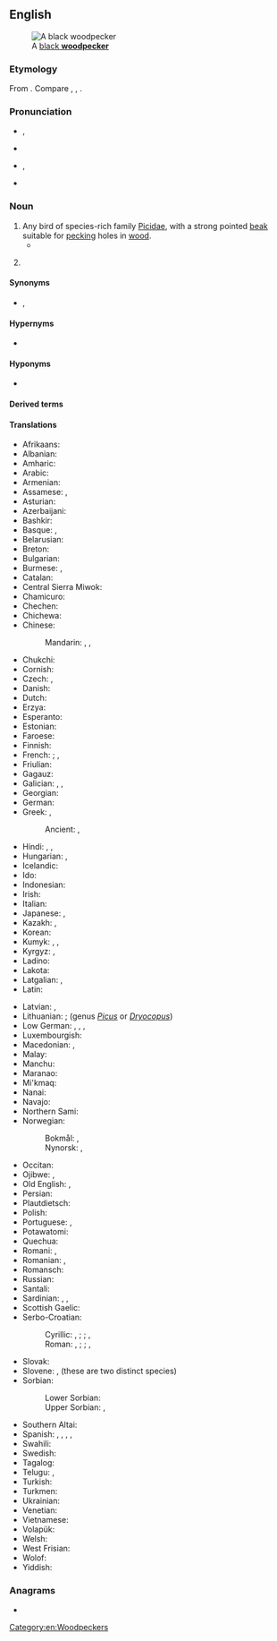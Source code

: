 ==English==
[[File:BlackWoods.jpg|thumb|A [[black woodpecker|black '''woodpecker''']]]]

===Etymology===
From {{compound|en|wood|pecker}}. Compare {{noncog|enm|wod spek|t=woodpecker}}, {{cog|enm|wodehake|t=woodpecker}}, {{cog|enm|wodewale|t=woodpecker}}.

===Pronunciation===
* {{a|UK}} {{enPR|wo͝odʹpĕkər}}, {{IPA|en|/ˈwʊdpɛkə/}}
* {{audio|en|LL-Q1860 (eng)-Vealhurl-woodpecker.wav|Audio (RP)}}
* {{a|US}} {{enPR|wo͝odʹpĕ'kər}}, {{IPA|en|/ˈwʊdˌpɛkɚ/}}
* {{hyphenation|en|wood|peck|er}}

===Noun===
{{wikipedia}}
{{en-noun}}

# Any bird of species-rich family [[Picidae]], with a strong pointed [[beak]] suitable for [[peck]]ing holes in [[wood]].
#* {{quote-book|1=en|year=1886|translator=H.L. Br&aelig;kstad|author=Peter Christen Asbj&oslash;rnsen|authorlink=Peter Christen Asbj&oslash;rnsen|title=Folk and Fairy Tales|page=89|passage=On its summit towered aloft the fir tree which has often been referred to, like a mighty mast, full of '''woodpeckers'''' holes.}}
# {{lb|en|military slang}} {{w|Type 92 heavy machine gun}}

====Synonyms====
* {{l|en|speight}}, {{l|en|spight}}

====Hypernyms====
* {{l|en|picid}}

====Hyponyms====
* {{l|en|flicker}}

====Derived terms====
{{der2|en
|great spotted woodpecker
|lesser spotted woodpecker
|black woodpecker
|green woodpecker
|woodpeckerlike
|pileated woodpecker
|acorn woodpecker
|red-cockaded woodpecker}}

====Translations====
{{trans-top|bird in Picinae}}
* Afrikaans: {{t|af|houtkapper}}
* Albanian: {{t|sq|qukapikorët}}
* Amharic: {{t|am|ግንደ ቆርቁር|sc=Ethi}}
* Arabic: {{t|ar|نَقَار اَلْخَشَب|m}}
* Armenian: {{t+|hy|փայտփորիկ}}
* Assamese: {{t|as|কাঠৰোকা}}, {{t|as|বাঢ়ৈটোকা}}
* Asturian: {{t|ast|picatueru|m}}
* Azerbaijani: {{t+|az|ağacdələn}}
* Bashkir: {{t|ba|тумыртҡа|sc=Cyrl}}
* Basque: {{t|eu|okil}}, {{t|eu|katatxori}}
* Belarusian: {{t|be|дзя́цел|m}}
* Breton: {{t|br|speged}}
* Bulgarian: {{t+|bg|кълва́ч|m}}
* Burmese: {{t+|my|သစ်တောက်ငှက်}}, {{t+|my|ခေါက်ရှာငှက်}}
* Catalan: {{t|ca|picot|m}}
* Central Sierra Miwok: {{t|csm|palát·atà-}}
* Chamicuro: {{t|ccc|me'na}}
* Chechen: {{t|ce|хенакӏур}}
* Chichewa: {{t|ny|gogomole}}
* Chinese:
*: Mandarin: {{t+|cmn|鴷|tr=liè}}, {{t+|cmn|啄木鳥|sc=Hani}}, {{t+|cmn|啄木鸟|tr=zhuómùniǎo|sc=Hani}}
* Chukchi: {{t|ckt|уттырэвымрэв|tr=uttyrėvymrėv}}
* Cornish: {{t|kw|kasek koos|f}}
* Czech: {{t+|cs|datel|m}}, {{t|cs|strakapoud|m}}
* Danish: {{t+|da|spætte}}
* Dutch: {{t+|nl|specht|m}}
* Erzya: {{t|myv|шекшата}}
* Esperanto: {{t|eo|pego}}
* Estonian: {{t+|et|rähn}}
* Faroese: {{t|fo|spæta|f}}
* Finnish: {{t+|fi|tikka}}
* French: {{t+|fr|pic|m}}; {{gloss|green woodpecker}} {{t+|fr|pic-vert|m}}, {{t+|fr|pivert|m}}
* Friulian: {{t|fur|pic}}
* Gagauz: {{t|gag|aaçkakan}}
* Galician: {{t|gl|peto|m}}, {{t|gl|picapau|m}}, {{t|gl|piquelo|m}}
* Georgian: {{t|ka|კოდალა|sc=Geor}}
* German: {{t+|de|Specht|m}}
* Greek: {{t+|el|δρυοκολάπτης|m}}, {{t+|el|τρυποκάρυδος|m}}
*: Ancient: {{t|grc|δρύοψ|m}}, {{t|grc|πελεκᾶς|m}}
* Hindi: {{t+|hi|हुदहुद|m}}, {{t+|hi|कठफोड़वा|m}}, {{t+|hi|कठफोड़ा|m}}
* Hungarian: {{t+|hu|harkály}}, {{t+|hu|fakopáncs}}
* Icelandic: {{t+|is|spæta|f}}
* Ido: {{t+|io|pego}}
* Indonesian: {{t+|id|burung pelatuk}}
* Irish: {{t|ga|cnagaire}}
* Italian: {{t+|it|picchio|m}}
* Japanese: {{t+|ja|啄木鳥|tr=きつつき, kitsutsuki|sc=Jpan}}, {{t+|ja|キツツキ|tr=kitsutsuki|sc=Jpan}}
* Kazakh: {{t|kk|тоқылдақ}}, {{t|kk|тоқылдауық}}
* Korean: {{t+|ko|딱따구리}}
* Kumyk: {{t|kum|тонкътонкъ}}, {{t|kum|къӀуткъӀуду}} {{qualifier|dialectal}}, {{t|kum|къутгъуду}} {{qualifier|dialectal}}
* Kyrgyz: {{t+|ky|тоңкулдак}}, {{t+|ky|доңкулдак}}
* Ladino: {{t|lad|becalen|sc=Latn}}
* Lakota: {{t|lkt|čhaŋkátotola}}
* Latgalian: {{qualifier|genus ''[[Dendrocopos]]''}} {{t|ltg|dzeņs}}, {{qualifier|genus ''[[Picus]]'' or ''[[Dryocopus]]''}} {{t|ltg|dzylna|f}}
* Latin: {{t|la|pīcus|m}}
{{trans-mid}}
* Latvian: {{qualifier|genus ''Dendrocopos''}} {{t+|lv|dzenis|m}}, {{qualifier|genus ''[[Picus]]'' or ''[[Dryocopus]]''}} {{t|lv|dzilna|f}}
* Lithuanian: {{qualifier|genus ''[[Dendrocopos]]''}} {{t+|lt|genys|m}} ; (genus ''[[Picus]]'' or ''[[Dryocopus]]'') {{t+|lt|meleta|f}}
* Low German: {{t|nds|Holthacker|m}}, {{t|nds|Boomhacker|m}}, {{t|nds|Boombicker|m}}, {{t|nds|Boomlöper|m}}
* Luxembourgish: {{t|lb|Spiecht|m}}
* Macedonian: {{t|mk|клукајдрвец|m}}, {{t|mk|детел|m|sc=Cyrl}}
* Malay: {{t|ms|belatuk}}
* Manchu: {{t|mnc|ᡨᠣᡵᡥᠣᠨ}}
* Maranao: {{t|mrw|balalatok}}
* Mi'kmaq: {{t|mic|apo'qatej|an}}
* Nanai: {{t|gld|пилакта}}
* Navajo: {{t|nv|tsin yiłkaałii}}
* Northern Sami: {{t|se|čáihni}}
* Norwegian:
*: Bokmål: {{t+|nb|hakkespett|m}}, {{t|nb|hakkespette|m|f}}
*: Nynorsk: {{t|nn|hakkespett|m}}, {{t|nn|hakkespette|f}}
* Occitan: {{t|oc|picot|m}}
* Ojibwe: {{t|oj|baabaase}}, {{t|oj|baapaase}}
* Old English: {{t|ang|fina|m}}, {{t|ang|*spiht|m}}
* Persian: {{t+|fa|دارکوب|tr=dârkub}}
* Plautdietsch: {{t|pdt|Specht|m}}
* Polish: {{t+|pl|dzięcioł}}
* Portuguese: {{t+|pt|pica-pau|m}}, {{t+|pt|picapau|m}}
* Potawatomi: {{t|pot|babasé}}
* Quechua: {{t|qu|hak'akllu}}
* Romani: {{t|rom|chuplitari|m}}, {{t|rom|chuplitarka|f}}
* Romanian: {{t+|ro|ghionoaie|f}}, {{t+|ro|ciocănitoare|f}}
* Romansch: {{t|rm|pitgalain}}
* Russian: {{t+|ru|дя́тел|m}}
* Santali: {{t|sat|ᱮᱨᱮ|sc=Olck}}
* Sardinian: {{t|sc|biccalinna|f}}, {{t|sc|biccamuru|m}}, {{t|sc|biccamatta|f}}
* Scottish Gaelic: {{t|gd|snagan-daraich|m}}
* Serbo-Croatian:
*: Cyrillic: {{t|sh|детлић|m|sc=Cyrl}} {{qualifier|Ekavian}}, {{t|sh|дјетлић|m}} {{qualifier|Ijekavian}}; {{t|sh|жуна|f}}; {{t|sh|детао|n}} {{qualifier|Ekavian}}, {{t|sh|дјетао|n}} {{qualifier|Ijekavian}}
*: Roman: {{t+|sh|detlić|m}} {{qualifier|Ekavian}}, {{t+|sh|djetlić|m}} {{qualifier|Ijekavian}}; {{t+|sh|žuna|f}}; {{t+|sh|detao|n}} {{qualifier|Ekavian}}, {{t+|sh|djetao|n}} {{qualifier|Ijekavian}}
* Slovak: {{t|sk|ďateľ|m}}
* Slovene: {{t-check|sl|detel|m}}, {{t+check|sl|žolna|f}} (these are two distinct species)
* Sorbian:
*: Lower Sorbian: {{t|dsb|źiśelc|m}}
*: Upper Sorbian: {{t|hsb|dypornak|m}}, {{t|hsb|dypak|m}}
* Southern Altai: {{t|alt|томуртка}}
* Spanish: {{t+|es|pájaro carpintero|m}}, {{t+|es|pito|m}}, {{t+|es|picamaderos|m}}, {{t+|es|carpinterito|m}}, {{t|es|picatroncos|m}}
* Swahili: {{t|sw|kigong'ota}}
* Swedish: {{t+|sv|hackspett}}
* Tagalog: {{t|tl|tariktik}}
* Telugu: {{t+|te|వడ్రంగిపిట్ట}}, {{t+|te|మానుతొలుచుపిట్ట|sc=Telu}}
* Turkish: {{t+|tr|ağaçkakan}}
* Turkmen: {{t|tk|daşdeşen}}
* Ukrainian: {{t+|uk|дя́тел|m}}
* Venetian: {{t|vec|pigòzo|m}}
* Vietnamese: {{t|vi|gõ kiến}}
* Volapük: {{t+|vo|pikit}}
* Welsh: {{t|cy|[[cnocell]] (y [[coed]])|f}}
* West Frisian: {{t|fy|spjocht}}
* Wolof: {{t|wo|[[ngorkaan]] li}}
* Yiddish: {{t|yi|פּיקהאָלץ|m}}
{{trans-bottom}}

===Anagrams===
* {{anagrams|en|a=cdeekooprw|peckerwood}}

[[Category:en:Woodpeckers]]